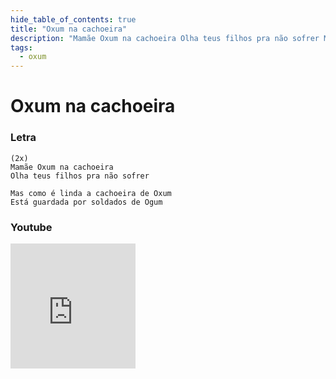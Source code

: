 ```yaml
---
hide_table_of_contents: true
title: "Oxum na cachoeira"
description: "Mamãe Oxum na cachoeira Olha teus filhos pra não sofrer Mas como é linda a cachoeira de Oxum Está guardada por soldados de Ogum"
tags:
  - oxum
---
```


# Oxum na cachoeira

### Letra

```text
(2x)
Mamãe Oxum na cachoeira
Olha teus filhos pra não sofrer

Mas como é linda a cachoeira de Oxum
Está guardada por soldados de Ogum
```

### Youtube

<iframe
  width="200"
  height="200"
  src="https://www.youtube.com/embed/zzL4gL5vkNU"
  title="YouTube video player"
  frameborder="0"
  allow="accelerometer; autoplay; clipboard-write; encrypted-media; gyroscope; picture-in-picture; web-share"
  referrerpolicy="strict-origin-when-cross-origin"
  allowfullscreen
></iframe>